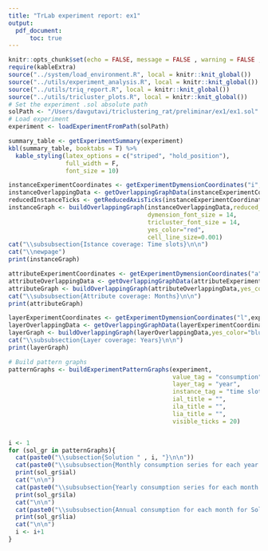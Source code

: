 ```yaml
---
title: "TrLab experiment report: ex1"
output: 
  pdf_document:
      toc: true
---
```


\newpage

```r
knitr::opts_chunk$set(echo = FALSE, message = FALSE , warning = FALSE , results = "asis")
require(kableExtra)
source("../system/load_environment.R", local = knitr::knit_global())
source("../utils/experiment_analysis.R", local = knitr::knit_global())
source("../utils/triq_report.R", local = knitr::knit_global())
source("../utils/tricluster_plots.R", local = knitr::knit_global())
# Set the experiment .sol absolute path
solPath <- "/Users/davgutavi/triclustering_rat/preliminar/ex1/ex1.sol"
# Load experiment
experiment <- loadExperimentFromPath(solPath)
```

\section{Experiment analysis}

\subsection{Summary}
```r
summary_table <- getExperimentSummary(experiment)
kbl(summary_table, booktabs = T) %>%
  kable_styling(latex_options = c("striped", "hold_position"),
                full_width = F,
                font_size = 10)
```

\newpage
\subsection{Coverage}
```r
instanceExperimentCoordinates <- getExperimentDymensionCoordinates("i",experiment)
instanceOverlappingData <- getOverlappingGraphData(instanceExperimentCoordinates,experiment$dataset_tags$instance_tags)
reducedInstanceTicks <- getReducedAxisTicks(instanceExperimentCoordinates,experiment$dataset_tags$instance_tags)
instanceGraph <- buildOverlappingGraph(instanceOverlappingData,reduced_instance_ticks=reducedInstanceTicks,
                                       dymension_font_size = 14,
                                       tricluster_font_size = 14,
                                       yes_color="red",
                                       cell_line_size=0.001)
cat("\\subsubsection{Istance coverage: Time slots}\n\n")
cat("\\newpage")
print(instanceGraph)
```

```r
attributeExperimentCoordinates <- getExperimentDymensionCoordinates("a",experiment)
attributeOverlappingData <- getOverlappingGraphData(attributeExperimentCoordinates,experiment$dataset_tags$attribute_tags)
attributeGraph <- buildOverlappingGraph(attributeOverlappingData,yes_color="green")
cat("\\subsubsection{Attribute coverage: Months}\n\n")
print(attributeGraph)
```

```r
layerExperimentCoordinates <- getExperimentDymensionCoordinates("l",experiment)
layerOverlappingData <- getOverlappingGraphData(layerExperimentCoordinates,experiment$dataset_tags$slide_tags)
layerGraph <- buildOverlappingGraph(layerOverlappingData,yes_color="blue")
cat("\\subsubsection{Layer coverage: Years}\n\n")
print(layerGraph)
```


<!-- \newpage -->
<!-- \section{TRIQ analysis} -->
<!-- \Large -->
<!-- ```{r, triq} -->
<!-- rounded_triq_analysis <- round_triq_analysis(experiment$triq_analysis) -->
<!-- cat(paste0("Best solution found: Solution ",rounded_triq_analysis$best_tricluster_id,"\n\n")) -->
<!-- cat(paste0("Best TRIQ value: ",rounded_triq_analysis$best_triq_value,"\n\n")) -->
<!-- cat(paste0("TRIQ mean: ",rounded_triq_analysis$triq_mean,"\n\n")) -->
<!-- cat(paste0("TRIQ stdev: ",rounded_triq_analysis$triq_stdev,"\n\n")) -->
<!-- cat("\\vspace{1cm}") -->
<!-- triq_table <- get_triq_table(rounded_triq_analysis$triq_solutions) -->
<!-- kbl(triq_table, booktabs = T) %>% -->
<!--   kable_styling(latex_options = c("striped", "hold_position"), -->
<!--                 full_width = F, -->
<!--                 font_size = 14) -->
<!-- ``` -->

\newpage
\section{Graphical analysis}
```r

# Build pattern graphs
patternGraphs <- buildExperimentPatternGraphs(experiment,
                                              value_tag = "consumption",
                                              layer_tag = "year",
                                              instance_tag = "time slot",
                                              ial_title = "",
                                              ila_title = "",
                                              lia_title = "",
                                              visible_ticks = 20)


i <- 1
for (sol_gr in patternGraphs){
  cat(paste0("\\subsection{Solution " , i, "}\n\n"))
  cat(paste0("\\subsubsection{Monthly consumption series for each year for Solution ",i,"}\n\n"))
  print(sol_gr$ial)
  cat("\n\n")
  cat(paste0("\\subsubsection{Yearly consumption series for each month for Solution ",i,"}\n\n"))
  print(sol_gr$ila)
  cat("\n\n")
  cat(paste0("\\subsubsection{Annual consumption for each month for Solution ",i,"}\n\n"))
  print(sol_gr$lia)
  cat("\n\n")
  i <- i+1
}
```
